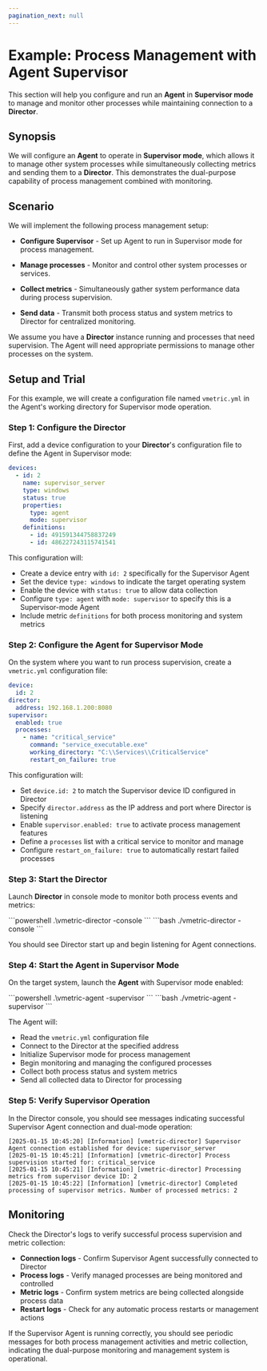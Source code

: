 ```yaml
---
pagination_next: null
---
```



# Example: Process Management with Agent Supervisor

This section will help you configure and run an **Agent** in **Supervisor mode** to manage and monitor other processes while maintaining connection to a **Director**.

## Synopsis

We will configure an **Agent** to operate in **Supervisor mode**, which allows it to manage other system processes while simultaneously collecting metrics and sending them to a **Director**. This demonstrates the dual-purpose capability of process management combined with monitoring.

## Scenario

We will implement the following process management setup:

- **Configure Supervisor** - Set up Agent to run in Supervisor mode for process management.

- **Manage processes** - Monitor and control other system processes or services.

- **Collect metrics** - Simultaneously gather system performance data during process supervision.

- **Send data** - Transmit both process status and system metrics to Director for centralized monitoring.

We assume you have a **Director** instance running and processes that need supervision. The Agent will need appropriate permissions to manage other processes on the system.

## Setup and Trial

<ImportantConfigFiles />

For this example, we will create a configuration file named `vmetric.yml` in the Agent's working directory for Supervisor mode operation.

### Step 1: Configure the Director

First, add a device configuration to your **Director**'s configuration file to define the Agent in Supervisor mode:

```yaml title="director-config.yml"
devices:
  - id: 2
    name: supervisor_server
    type: windows
    status: true
    properties:
      type: agent
      mode: supervisor
    definitions:
      - id: 491591344758837249
      - id: 486227243115741541
```

This configuration will:
- Create a device entry with `id: 2` specifically for the Supervisor Agent
- Set the device `type: windows` to indicate the target operating system
- Enable the device with `status: true` to allow data collection
- Configure `type: agent` with `mode: supervisor` to specify this is a Supervisor-mode Agent
- Include metric `definitions` for both process monitoring and system metrics

### Step 2: Configure the Agent for Supervisor Mode

On the system where you want to run process supervision, create a `vmetric.yml` configuration file:

```yaml title="vmetric.yml"
device:
  id: 2
director:
  address: 192.168.1.200:8080
supervisor:
  enabled: true
  processes:
    - name: "critical_service"
      command: "service_executable.exe"
      working_directory: "C:\\Services\\CriticalService"
      restart_on_failure: true
```

This configuration will:
- Set `device.id: 2` to match the Supervisor device ID configured in Director
- Specify `director.address` as the IP address and port where Director is listening
- Enable `supervisor.enabled: true` to activate process management features
- Define a `processes` list with a critical service to monitor and manage
- Configure `restart_on_failure: true` to automatically restart failed processes

### Step 3: Start the Director

Launch **Director** in console mode to monitor both process events and metrics:

<Tabs>
  <TabItem value="powershell" label="PowerShell" default>
    ```powershell
    .\vmetric-director -console
    ```
  </TabItem>
  <TabItem value="bash" label="Bash">
    ```bash
    ./vmetric-director -console
    ```
  </TabItem>
</Tabs>

You should see Director start up and begin listening for Agent connections.

### Step 4: Start the Agent in Supervisor Mode

On the target system, launch the **Agent** with Supervisor mode enabled:

<Tabs>
  <TabItem value="powershell" label="PowerShell" default>
    ```powershell
    .\vmetric-agent -supervisor
    ```
  </TabItem>
  <TabItem value="bash" label="Bash">
    ```bash
    ./vmetric-agent -supervisor
    ```
  </TabItem>
</Tabs>

The Agent will:
- Read the `vmetric.yml` configuration file
- Connect to the Director at the specified address
- Initialize Supervisor mode for process management
- Begin monitoring and managing the configured processes
- Collect both process status and system metrics
- Send all collected data to Director for processing

### Step 5: Verify Supervisor Operation

In the Director console, you should see messages indicating successful Supervisor Agent connection and dual-mode operation:

```console
[2025-01-15 10:45:20] [Information] [vmetric-director] Supervisor Agent connection established for device: supervisor_server
[2025-01-15 10:45:21] [Information] [vmetric-director] Process supervision started for: critical_service
[2025-01-15 10:45:21] [Information] [vmetric-director] Processing metrics from supervisor device ID: 2
[2025-01-15 10:45:22] [Information] [vmetric-director] Completed processing of supervisor metrics. Number of processed metrics: 2
```

<InfoUpdateConfigLive />

## Monitoring

Check the Director's logs to verify successful process supervision and metric collection:

- **Connection logs** - Confirm Supervisor Agent successfully connected to Director
- **Process logs** - Verify managed processes are being monitored and controlled
- **Metric logs** - Confirm system metrics are being collected alongside process data
- **Restart logs** - Check for any automatic process restarts or management actions

If the Supervisor Agent is running correctly, you should see periodic messages for both process management activities and metric collection, indicating the dual-purpose monitoring and management system is operational.